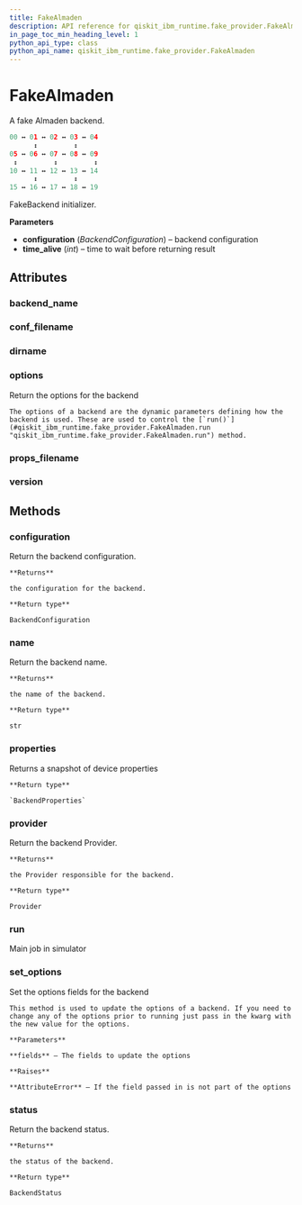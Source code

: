 ```yaml
---
title: FakeAlmaden
description: API reference for qiskit_ibm_runtime.fake_provider.FakeAlmaden
in_page_toc_min_heading_level: 1
python_api_type: class
python_api_name: qiskit_ibm_runtime.fake_provider.FakeAlmaden
---
```


# FakeAlmaden

<Class id="qiskit_ibm_runtime.fake_provider.FakeAlmaden" isDedicatedPage={true} github="https://github.com/Qiskit/qiskit-ibm-runtime/tree/stable/0.20/qiskit_ibm_runtime/fake_provider/backends/almaden/fake_almaden.py#L41-L58" signature="FakeAlmaden">
  A fake Almaden backend.

  ```python
  00 ↔ 01 ↔ 02 ↔ 03 ↔ 04
        ↕         ↕
  05 ↔ 06 ↔ 07 ↔ 08 ↔ 09
   ↕         ↕         ↕
  10 ↔ 11 ↔ 12 ↔ 13 ↔ 14
        ↕         ↕
  15 ↔ 16 ↔ 17 ↔ 18 ↔ 19
  ```

  FakeBackend initializer.

  **Parameters**

  *   **configuration** (*BackendConfiguration*) – backend configuration
  *   **time\_alive** (*int*) – time to wait before returning result

  ## Attributes

  ### backend\_name

  <Attribute id="qiskit_ibm_runtime.fake_provider.FakeAlmaden.backend_name" name="backend_name" attributeValue="= 'fake_almaden'" />

  ### conf\_filename

  <Attribute id="qiskit_ibm_runtime.fake_provider.FakeAlmaden.conf_filename" name="conf_filename" attributeValue="= 'conf_almaden.json'" />

  ### dirname

  <Attribute id="qiskit_ibm_runtime.fake_provider.FakeAlmaden.dirname" name="dirname" attributeValue="= '/home/runner/work/qiskit-ibm-runtime/qiskit-ibm-runtime/qiskit_ibm_runtime/fake_provider/backends/almaden'" />

  ### options

  <Attribute id="qiskit_ibm_runtime.fake_provider.FakeAlmaden.options" name="options">
    Return the options for the backend

    The options of a backend are the dynamic parameters defining how the backend is used. These are used to control the [`run()`](#qiskit_ibm_runtime.fake_provider.FakeAlmaden.run "qiskit_ibm_runtime.fake_provider.FakeAlmaden.run") method.
  </Attribute>

  ### props\_filename

  <Attribute id="qiskit_ibm_runtime.fake_provider.FakeAlmaden.props_filename" name="props_filename" attributeValue="= 'props_almaden.json'" />

  ### version

  <Attribute id="qiskit_ibm_runtime.fake_provider.FakeAlmaden.version" name="version" attributeValue="= 1" />

  ## Methods

  ### configuration

  <Function id="qiskit_ibm_runtime.fake_provider.FakeAlmaden.configuration" name="configuration" signature="configuration()">
    Return the backend configuration.

    **Returns**

    the configuration for the backend.

    **Return type**

    BackendConfiguration
  </Function>

  ### name

  <Function id="qiskit_ibm_runtime.fake_provider.FakeAlmaden.name" name="name" signature="name()">
    Return the backend name.

    **Returns**

    the name of the backend.

    **Return type**

    str
  </Function>

  ### properties

  <Function id="qiskit_ibm_runtime.fake_provider.FakeAlmaden.properties" name="properties" github="https://github.com/Qiskit/qiskit-ibm-runtime/tree/stable/0.20/qiskit_ibm_runtime/fake_provider/fake_qasm_backend.py#L44-L48" signature="properties()">
    Returns a snapshot of device properties

    **Return type**

    `BackendProperties`
  </Function>

  ### provider

  <Function id="qiskit_ibm_runtime.fake_provider.FakeAlmaden.provider" name="provider" signature="provider()">
    Return the backend Provider.

    **Returns**

    the Provider responsible for the backend.

    **Return type**

    Provider
  </Function>

  ### run

  <Function id="qiskit_ibm_runtime.fake_provider.FakeAlmaden.run" name="run" github="https://github.com/Qiskit/qiskit-ibm-runtime/tree/stable/0.20/qiskit_ibm_runtime/fake_provider/fake_backend.py#L545-L574" signature="run(run_input, **kwargs)">
    Main job in simulator
  </Function>

  ### set\_options

  <Function id="qiskit_ibm_runtime.fake_provider.FakeAlmaden.set_options" name="set_options" signature="set_options(**fields)">
    Set the options fields for the backend

    This method is used to update the options of a backend. If you need to change any of the options prior to running just pass in the kwarg with the new value for the options.

    **Parameters**

    **fields** – The fields to update the options

    **Raises**

    **AttributeError** – If the field passed in is not part of the options
  </Function>

  ### status

  <Function id="qiskit_ibm_runtime.fake_provider.FakeAlmaden.status" name="status" signature="status()">
    Return the backend status.

    **Returns**

    the status of the backend.

    **Return type**

    BackendStatus
  </Function>
</Class>

